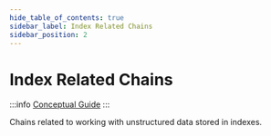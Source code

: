 ```yaml
---
hide_table_of_contents: true
sidebar_label: Index Related Chains
sidebar_position: 2
---
```



# Index Related Chains

:::info
[Conceptual Guide](https://docs.langchain.com/docs/components/chains/index_related_chains)
:::

Chains related to working with unstructured data stored in indexes.

<DocCardList />
